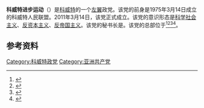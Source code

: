 {{Expand language|1=ar|time=2020-08-02T04:39:58+00:00}}
{{共产党}}
'''科威特进步运动'''（{{lang-ar|الحركة التقدمية الكويتية}}）是[[科威特|科威特]]的一个[[左翼|左翼]]政党。该党的前身是1975年3月14日成立的科威特人民联盟。2011年3月14日，该党正式成立。该党的意识形态是[[科学社会主义|科学社会主义]]、[[反资本主义|反资本主义]]、[[反帝国主义|反帝国主义]]。该党的秘书长是{{link-ar|艾哈迈德·德亚因|أحمد الديين}}。该党的总部位于{{le|安达卢斯 (科威特)|Al Andalus, Kuwait|安达卢斯}}<ref>{{cite web|title=Q&A with the Kuwait Progressive Movement|url=http://www.yourmiddleeast.com/features/qa-with-the-kuwait-progressive-movement_12772|year=2013|work=yourmiddleeast.com|access-date=2020-08-02|archive-date=2016-09-30|archive-url=https://web.archive.org/web/20160930203223/http://www.yourmiddleeast.com/features/qa-with-the-kuwait-progressive-movement_12772|dead-url=no}}</ref><ref>{{cite web|title=Kuwait’s Opposition: Who Are They?|url=http://www.al-monitor.com/pulse/ar/politics/2012/10/who-are-kuwaits-opposition.html|work=Al Monitor|access-date=2020-08-02|archive-date=2016-06-02|archive-url=https://web.archive.org/web/20160602144804/http://www.al-monitor.com/pulse/ar/politics/2012/10/who-are-kuwaits-opposition.html|dead-url=no}}</ref><ref>{{cite web|title=Progressive Kuwaiti Movement Official Website|url=http://taqadomi.com/|language=阿拉伯语|access-date=2020-08-02|archive-date=2021-02-04|archive-url=https://web.archive.org/web/20210204170906/http://taqadomi.com/|dead-url=no}}</ref><ref>{{Cite book|last=Cavatorta|first=Francesco|url=https://books.google.com/books?id=d398DwAAQBAJ&pg=PA2015&lpg=PA2015&dq=Kuwaiti+Progressive+Movement&source=bl&ots=WadEDgVcX6&sig=ACfU3U3tiH9WXgVHt3hKx2qJBNGsMnHeHg&hl=en&sa=X&ved=2ahUKEwjFztP10bzpAhXvIDQIHY6GCs8Q6AEwCXoECAkQAQ#v=onepage&q=Kuwaiti%20Progressive%20Movement&f=false|title=Political Parties in the Arab World: Continuity and Change|date=2018-06-30|publisher=Edinburgh University Press|isbn=978-1-4744-2409-7|language=en}}</ref>。

==参考资料==
{{reflist}}
{{中东的共产党}}
[[Category:科威特政党|Category:科威特政党]]
[[Category:亚洲共产党|Category:亚洲共产党]]